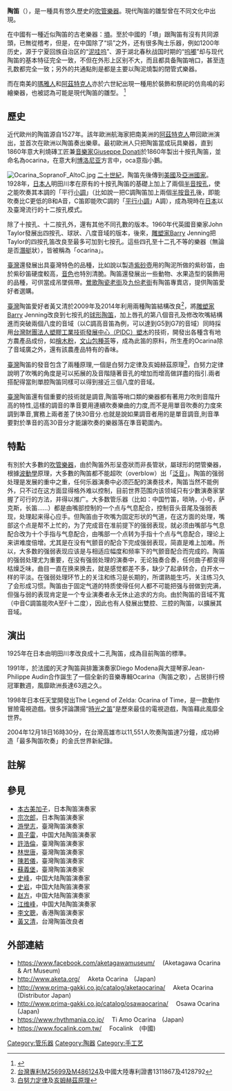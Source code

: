 {{Refimprove|time=2022-05-20T14:35:53+00:00}}
'''陶笛'''（{{Lang-la|Ocarina}}），是一種具有悠久歷史的[[吹管樂器|吹管樂器]]。現代陶笛的雛型曾在不同文化中出現。

在中國有一種近似陶笛的古老樂器：[[塤|塤]]。至於中國的「塤」跟陶笛有沒有共同源頭，已無從稽考，但是，在中国除了“埙”之外，还有很多陶土乐器，例如1200年历史，源于宁夏回族自治区的“[[泥哇呜|泥哇呜]]”、源于湖北春秋战国时期的“[[呜嘟|呜嘟]]”却与现代陶笛的基本特征完全一致，不但在外形上区别不大，而且都具备陶笛哨口，甚至连孔数都完全一致；另外的共通點則是都是主要以陶泥燒製的閉管式樂器。

而在南美的[[瑪雅人|瑪雅人]]和[[阿茲特克人|阿茲特克人]]亦於六世紀出現一種用於裝飾和祭祀的仿鳥鳴的彩繪樂器，也被認為可能是現代陶笛的雛型。
<ref>{{cite web |url=http://ocarinaforest.com/info/ocarina-history/ |title=存档副本 |accessdate=2012-12-30 |deadurl=yes |archiveurl=https://web.archive.org/web/20130313064537/http://ocarinaforest.com/info/ocarina-history/ |archivedate=2013-03-13 }}</ref>

==歷史==
近代歐州的陶笛源自1527年。該年歐洲航海家把南美洲的[[阿茲特克人|阿茲特克人]]帶回歐洲演出，並首次在歐洲以陶笛奏出樂章。最初歐洲人只把陶笛當成玩具樂器，直到1860年意大利燒磚工匠兼[[音樂家|音樂家]][http://en.wikipedia.org/wiki/Giuseppe_Donati Giuseppe Donati]於1860年製出十按孔陶笛，並命名為ocarina，在意大利[[博洛尼亚|博洛尼亚]]方言中，oca意指小鵝。

[[File:Ocarina_SopranoF_AltoC.jpg|thumb]]
[[二十世紀|二十世紀]]，陶笛先後傳到[[美國|美國]]及[[亞洲|亞洲]][[國家|國家]]。1928年，[[日本人|日本人]]明田川孝在原有的十按孔陶笛的基礎上加上了兩個[[音孔|半音按孔]]，使之能吹奏其本調的「平行[[小調|小調]]」（比如說一把C調陶笛加上兩個[[音孔|半按音孔]]後，即能吹奏比C更低的B和A音，C笛即能吹C調的「[[平行大小调|平行小調]]」A調），成為現時在[[日本|日本]]以及臺灣流行的十二按孔模式。

除了十按孔、十二按孔外，還有其他不同孔數的版本。1960年代英國音樂家John Taylor發展出四按孔、球狀、八度音域的版本，後來，[[雕塑家|雕塑家]]Barry Jenning把Taylor的四按孔笛改良至最多可加到七按孔。這些四孔至十二孔不等的樂器（無論是否[[潛艇|潛艇]]狀），皆被稱為「ocarina」。

[[臺灣|臺灣]]還發展出具臺灣特色的品種，比如說以製造[[紫砂壺|紫砂壺]]用的陶泥所做的紫砂笛，由於紫砂笛硬度較高，[[音色|音色]]也特別清脆。陶笛還發展出一些動物、水果造型的裝飾用的品種，可供當成吊墜佩帶。[[鶯歌陶瓷老街|鶯歌陶瓷老街]]及[[九份老街|九份老街]]有陶笛專賣店，提供陶笛愛好者選購。

[[臺灣|臺灣]]陶笛愛好者黃又清於2009年及2014年利用兩種陶笛結構改良<ref>[[台灣專利M25699及M486124|台灣專利M25699及M486124]]及中國大陸專利證書1311867及4128792</ref>，將[[雕塑家|雕塑家]]Barry Jenning改良到七按孔的[[球形陶笛|球形陶笛]]，加上唇孔的第八個音孔及修改吹嘴結構進而突破兩個八度的音域（以C調高音笛為例，可以達到G5到G7的音域）同時採用[[台灣財團法人塑膠工業技術發展中心（PIDC）|台灣財團法人塑膠工業技術發展中心（PIDC）]][[塑木|塑木]]的技術，開發出各種含有地方農產品成份，如[[檜木粉|檜木粉]]，[[文山包種茶|文山包種茶]]等，成為此笛的原料，所生產的Ocarina除了音域廣之外，還有該農產品特有的香味。

[[臺灣|臺灣]]陶笛的發音包含了兩種原理,一個是白努力定律及亥姆赫茲原理<ref>[[白努力定律|白努力定律]]及[[亥姆赫茲原理|亥姆赫茲原理]]</ref>，白努力定律說明了吹嘴的角度是可以拓展的及音階隨著音孔的增加而增高做詳盡的指引.兩者搭配得當則單腔陶笛同樣可以得到接近三個八度的音域。

[[臺灣|臺灣]]陶笛還有個重要的技術就是調音,陶笛等哨口類的樂器都有著用力吹則音階升高的特性,這樣的調音的準音要用連續吹奏樂曲的力度,而不是用單音吹奏的力度來調到準音,實務上兩者差了快30音分.也就是說如果調音者用的是單音調音,則音準要對於準音的高30音分才能讓吹奏的樂器落在準音範圍內。

==特點==
有別於大多數的[[吹管樂器|吹管樂器]]，由於陶笛外形呈壺狀而非長管狀，屬球形的閉管樂器，根據[[波|波動學]]原理，大多數的陶笛都不能超吹（overblow）出「[[泛音|泛音]]」。陶笛的强弱处理是发展的重中之重，任何乐器演奏中必须匹配的演奏技术，陶笛当然不能例外，只不过在这方面显得格外难以控制，目前世界范围内该领域只有少數演奏家掌握了可行的方法，并得以推广。大多数管乐器（比如：中国竹笛，唢呐，小号，萨克斯，长笛……）都是由嘴部控制的一个点与气息配合，控制音头音尾及强弱表现，处理起来得心应手。但陶笛由于吹嘴为固定形状的气道，在这方面的处理，嘴部这个点是帮不上忙的，为了完成音在准前提下的强弱表现，就必须由嘴部与气息配合改为十个手指与气息配合，由嘴部一个点转为手指十个点与气息配合，理论上来讲难度倍增。尤其是在没有气颤音的配合下完成强弱表现，简直是难上加难。所以，大多数的强弱表现应该是与相适应幅度和频率下的气颤音配合而完成的。陶笛的强弱处理尤为重要，在没有强弱处理的演奏中，无论独奏合奏，任何曲子都变得枯燥乏味，曲目一直在换来换去，就是感觉都差不多，缺少了起承转合，白开水一样的平淡。在强弱处理环节上的关注和练习是长期的，所谓熟能生巧，关注练习久了会形成习惯。陶笛由于固定气道的特质使得任何人都不可能把强与弱做到完满，但强与弱的表现肯定是一个专业演奏者永无休止追求的方向。由於陶笛的音域不寬（中音C調笛能吹A至F十二度），因此也有人發展出雙腔、三腔的陶笛，以擴展其音域。

==演出==
1925年在日本由明田川孝改良成十二孔陶笛，成為目前陶笛的標準。

1991年，於法國的天才陶笛與排簫演奏家Diego Modena與大提琴家Jean-Philippe Audin合作誕生了一個全新的音樂專輯Ocarina（陶笛之歌），占居排行榜冠軍數週，風靡歐洲長達63週之久。

1998年日本任天堂開發出The Legend of Zelda: Ocarina of Time，是一款動作冒險電視遊戲。很多評論讚揚“[[時光之笛|時光之笛]]”是歷來最佳的電視遊戲，陶笛藉此風靡全世界。

2004年12月18日16時30分，在台灣高雄市以11,551人吹奏陶笛達7分鐘，成功締造「最多陶笛吹奏」的金氏世界新紀錄。

==註解==
<references/>

==參見==
*[[本古美加子|本古美加子]]，日本陶笛演奏家
*[[宗次郎|宗次郎]]，日本陶笛演奏家
*[[游學志|游學志]]，臺灣陶笛演奏家
*[[周子雷|周子雷]]，中国大陆陶笛演奏家                                    
*[[許浩倫|許浩倫]]，臺灣陶笛演奏家
*[[林世唐|林世唐]]，臺灣陶笛演奏家
*[[陳若儀|陳若儀]]，臺灣陶笛演奏家
*[[蘇義堡|蘇義堡]]，臺灣陶笛演奏家
*[[史峰|史峰]]，中国大陆陶笛演奏家
*[[史岩|史岩]]，中国大陆陶笛演奏家
*[[赵方|赵方]]，中国大陆陶笛演奏家
*[[江维峰|江维峰]]，中国大陆陶笛演奏家
*[[李文聰|李文聰]]，香港陶笛演奏家
*[[黃又清|黃又清]]，台灣陶笛改良者

==外部連結==
*https://www.facebook.com/aketagawamuseum/　 (Aketagawa Ocarina & Art Museum)
*http://www.aketa.org/ 　Aketa Ocarina　(Japan)
*http://www.prima-gakki.co.jp/catalog/aketaocarina/ 　Aketa Ocarina　(Distributor Japan)
*http://www.prima-gakki.co.jp/catalog/osawaocarina/ 　Osawa Ocarina　(Japan)
*https://www.rhythmania.co.jp/ 　Ti Amo Ocarina　(Japan)
*https://www.focalink.com.tw/ 　Focalink　(中國)

{{Authority control}}
[[Category:管乐器|Category:管乐器]]
[[Category:陶器|Category:陶器]]
[[Category:手工艺|Category:手工艺]]